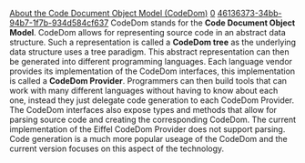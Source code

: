 [[Property:title|About the Code Document Object Model (CodeDom)]]
[[Property:weight|0]]
[[Property:uuid|46136373-34bb-94b7-1f7b-934d584cf637]]
CodeDom stands for the '''Code Document Object Model'''. CodeDom allows for representing source code in an abstract data structure. Such a representation is called a '''CodeDom tree''' as the underlying data structure uses a tree paradigm. This abstract representation can then be generated into different programming languages. Each language vendor provides its implementation of the CodeDom interfaces, this implementation is called a '''CodeDom Provider'''. Programmers can then build tools that can work with many different languages without having to know about each one, instead they just delegate code generation to each CodeDom Provider. 
The CodeDom interfaces also expose types and methods that allow for parsing source code and creating the corresponding CodeDom. The current implementation of the Eiffel CodeDom Provider does not support parsing. Code generation is a much more popular useage of the CodeDom and the current version focuses on this aspect of the technology. 

{{seealso|[[Installation|Installation]]  }}




